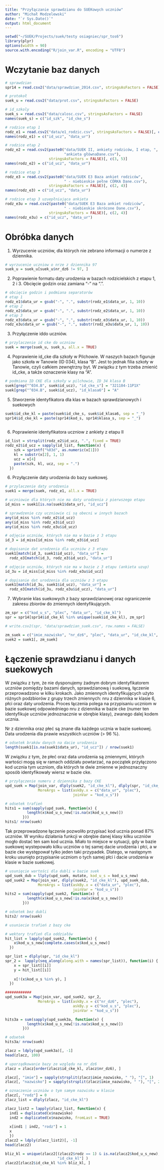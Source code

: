 ```yaml
---
title: "Przyłączanie sprawdzianu do SUEKowych uczniów"
author: "Michał Modzelewski"
date: "`r Sys.Date()`"
output: html_document
---
```


```r
setwd("~/SUEK/Projects/suek/testy osiagniec/spr_tos6")
library(plyr)
options(width = 90)
source.with.encoding("R/join_var.R", encoding = "UTF8")
```

# Wczytanie baz danych

```r

# sprawdzian
spr14 = read.csv2("data/sprawdzian_2014.csv", stringsAsFactors = FALSE)

# protokoł
suek_u = read.csv2("data/prot.csv", stringsAsFactors = FALSE)

# id_szkoly
suek_s = read.csv2("data/calosc.csv", stringsAsFactors = FALSE)
names(suek_s) = c("id_szk", "id_cke_s")

# rodzice etap 1
rodz_e1 = read.csv2("data/e1_rodzic.csv", stringsAsFactors = FALSE)[, c(1, 3)]
names(rodz_e1) = c("id_ucz", "data_ur")

# rodzice etap 2
rodz_e2 = read.csv2(paste0("data/SUEK II, ankiety rodziców, I etap, ",
                           "ankieta głównaDane.csv"),
                    stringsAsFactors = FALSE)[, c(3, 5)]
names(rodz_e2) = c("id_ucz", "data_ur")

# rodzice etap 3
rodz_e3 = read.csv2(paste0("data/SUEK E3 Baza ankiet rodziców",
                           " - niebieskie pełne CÓRKA Dane.csv"),
                    stringsAsFactors = FALSE)[, c(2, 4)]
names(rodz_e3) = c("id_ucz", "data_ur")

# rodzice etap 3 uzuepłniająca ankieta
rodz_e3u = read.csv2(paste0("data/SUEK E3 Baza ankiet rodziców",
                           " - niebieskie skrócone Dane.csv"),
                    stringsAsFactors = FALSE)[, c(2, 4)]
names(rodz_e3u) = c("id_ucz", "data_ur")

```

# Obróbka danych

1. Wyrzucenie uczniów, dla których nie zebrano informacji o numerze z dziennika.

```r
# wyrzucenie uczniow o nrze z dziennika 97
suek_u = suek_u[suek_u$nr_dz6 != 97, ]

```

2. Poprawienie formatu daty urodzenia w bazach rodzicielskich z etapu 1, 2 i 3. Obcięcie godzin oraz zamiana "-" na ".".

```r
# obcięcie godzin i podmiana separatorów
# etap 1
rodz_e1$data_ur = gsub("-", ".", substr(rodz_e1$data_ur, 1, 10))
# etap 2
rodz_e2$data_ur = gsub("-", ".", substr(rodz_e2$data_ur, 1, 10))
# etap 3
rodz_e3$data_ur = gsub("-", ".", substr(rodz_e3$data_ur, 1, 10))
rodz_e3u$data_ur = gsub("-", ".", substr(rodz_e3u$data_ur, 1, 10))
```

3. Przyłączenie id\cke do uczniów.

```r
# przylaczenie id cke do uczniow
suek = merge(suek_u, suek_s, all.x = TRUE)

```

4. Poprawienie id\_cke dla szkoły w Pilchowie. W naszych bazach figuruje jako szkoła w Tanowie (ID 034), klasa "B". Jest to jednak filia szkoły w Tanowie, czyli całkiem zewnętrzny byt. W związku z tym trzeba zmienić id\_cke, a także oznaczenie klasy na "A". 

```r
# podmiana ID CKE dla szkoły w pilchowie, ID 34 klasa B
suek[grep("^034.B", suek$id_ucz), "id_cke_s"] = "321104-11P1X"
suek[grep("^034.B", suek$id_ucz), "id_klasa6"] = "A"

```

5. Stworzenie identyfikatora dla klas w bazach sprawdzianowych i suekowych

```r
suek$id_cke_kl = paste(suek$id_cke_s, suek$id_klasa6, sep = "_")
spr14$id_cke_kl = paste(spr14$kod_s, spr14$klasa_s, sep = "_")
                          
```

6. Poprawienie identyfikatora uczniow z ankiety z etapu II

```r
id_list = strsplit(rodz_e2$id_ucz, ".", fixed = TRUE)
rodz_e2$id_ucz = sapply(id_list, function(x) {
    szk = sprintf("%03d", as.numeric(x[1]))
    kl = substr(x[2], 1, 1)
    ucz = x[4]
    paste(szk, kl, ucz, sep = ".")
  })

```

6. Przyłączenie daty urodzenia do bazy suekowej.

```r
# przylaczenie daty urodzenia
suek1 = merge(suek, rodz_e1, all.x = TRUE)

# uczniowie dla których nie ma daty urodzenia z pierwszego etapu
id_miss = suek1[is.na(suek1$data_ur), "id_ucz"]

# sprawdzenie czy uczniowie ci są obecni w innych bazach
any(id_miss %in% rodz_e2$id_ucz)
any(id_miss %in% rodz_e3$id_ucz)
any(id_miss %in% rodz_e3u$id_ucz)

# odjęcie uczniów, których nie ma w bazie z 3 etapu
id_3 = id_miss[id_miss %in% rodz_e3$id_ucz]

# dopisanie dat urodzenia dla uczniów z 3 etapu
suek1[match(id_3, suek1$id_ucz), "data_ur"] =
  rodz_e3[match(id_3, rodz_e3$id_ucz), "data_ur"]

# odjęcie uczniów, których nie ma w bazie z 3 etapu (ankieta uzup)
id_3u = id_miss[id_miss %in% rodz_e3u$id_ucz]

# dopisanie dat urodzenia dla uczniów z 3 etapu
suek1[match(id_3u, suek1$id_ucz), "data_ur"] =
  rodz_e3[match(id_3u, rodz_e3u$id_ucz), "data_ur"]

```

7. Wybranie klas suekowych z bazy sprawdzianowej oraz ograniczenie zakresu zbiorów do zmiennych identyfikujących.

```r
zm_spr = c("kod_u_s", "plec", "data_ur", "id_cke_kl")
spr = spr14[spr14$id_cke_kl %in% unique(suek$id_cke_kl), zm_spr]

# write.csv2(spr, "data/sprawdzian_suek.csv", row.names = FALSE)

zm_suek = c("imie_nazwisko", "nr_dz6", "plec", "data_ur", "id_cke_kl", "id_ucz")
suek2 = suek1[, zm_suek]

```

# Łączenie sprawdzianu i danych suekowych

W związku z tym, że nie dysponujemy żadnym dobrym identyfikatorem uczniów pomiędzy bazami danych, sprawdzianową i suekową, łączenie przeprowadzono w kilku krokach. Jako zmiennych identyfikujących użyto różnych podzbiorów z grupy trzech zmiennych: nru z dziennika w klasie 6, płci oraz daty urodzenia. Proces łączenia polega na przypisaniu uczniom w bazie suekowej odpowiedniego nru z dziennika w bazie cke (numer ten identyfikuje uczniów jednoznacznie w obrębie klasy), zwanego dalej kodem ucznia.

Nr z dziennika oraz płeć są znane dla każdego ucznia w bazie suekowej. Data urodzenia dla prawie wszystkich uczniów (> 96 %).

```r
# odsetek braków danych na dacie urodzenia
length(suek1[is.na(suek1$data_ur), "id_ucz"]) / nrow(suek1)
```

W związku z tym, że płeć oraz data urodzenia są zmiennymi, których wartości mogą się w ramach oddziału powtarzać, na początek przyłączono kod ucznia tym uczniom, dla których te dwie zmienne w jednoznaczny sposób identyfikowały wiersz w bazie cke.

```r
# przyłączenie numeru z dziennika z bazy CKE
upd_suek = Map(join_var, dlply(suek2, "id_cke_kl"), dlply(spr, "id_cke_kl"),
               MoreArgs = list(askBy.x = c("data_ur", "plec"),
                               joinVar = "kod_u_s"))

# odsetek trafień
hits1 = sum(sapply(upd_suek, function(x) {
          length(x$kod_u_s_new[!is.na(x$kod_u_s_new)])
        }))
hits1/ nrow(suek)
```

Tak przeprowadzone łączenie pozwoliło przypisać kod ucznia ponad 87% uczniów. W wyniku działania funkcji w obrębie danej klasy kilku uczniów mogło dostać ten sam kod ucznia. Miało to miejsce w sytuacji, gdy w bazie suekowej wystepowało kilku uczniów o tej samej dacie urodzenia i płci, a w bazie cke występował tylko jeden taki przypadek. Dlatego, w następnym kroku usunięto przypisanie uczniom o tych samej płci i dacie urodzenia w klasie w bazie suekowej.

```r
# usunięcie wartości dla dubli w bazie suek
upd_suek_dub = llply(upd_suek, mutate, kod_u_s = kod_u_s_new)
upd_suek2 = Map(join_var, dlply(suek2, "id_cke_kl"), upd_suek_dub,
               MoreArgs = list(askBy.x = c("data_ur", "plec"),
                               joinVar = "kod_u_s"))
hits2 = sum(sapply(upd_suek2, function(x) {
          length(x$kod_u_s_new[!is.na(x$kod_u_s_new)])
        }))

# odsetek bez dubli
hits2/ nrow(suek)
```



```r
# usuniecie trafień z bazy cke

# wektory trafień dla oddziałów
hit_list = lapply(upd_suek2, function(x) {
    x$kod_u_s_new[complete.cases(x$kod_u_s_new)]
  })

spr_list = dlply(spr, "id_cke_kl")
spr_2 =  lapply(seq_along(along.with = names(spr_list)), function(i) {
    x = spr_list[[i]]
    y = hit_list[[i]]
    
    x[!(x$kod_u_s %in% y), ]
  })

############
upd_suek3a = Map(join_var, upd_suek2, spr_2,
               MoreArgs = list(askBy.x = c("nr_dz6", "plec"),
                               askBy.y = c("kod_u_s", "plec"),
                               joinVar = "kod_u_s"))

hits3a = sum(sapply(upd_suek3a, function(x) {
          length(x$kod_u_s_new[!is.na(x$kod_u_s_new)])
        }))

# odsetek
hits3a/ nrow(suek)

zlacz = ldply(upd_suek3a)[, -1]
head(zlacz, 100)

# uporządkowanie bazy ze względu na nr_dz6
zlacz = zlacz[order(zlacz$id_cke_kl, zlacz$nr_dz6), ]

zlacz[, "imie"] = sapply(strsplit(zlacz$imie_nazwisko, " "), "[", 1)
zlacz[, "nazwisko"] = sapply(strsplit(zlacz$imie_nazwisko, " "), "[", 2)

# oznaczenie uczniów o tym samym nazwisku w klasie
zlacz[, "rodz"] = 0
zlacz_list = dlply(zlacz, "id_cke_kl")

zlacz_list2 = lapply(zlacz_list, function(x) {
  ind1 = duplicated(x$nazwisko)
  ind2 = duplicated(x$nazwisko, fromLast = TRUE)
  
  x[ind1 | ind2, "rodz"] = 1
  x
  })
zlacz2 = ldply(zlacz_list2)[, -1]
head(zlacz2)

bliz_kl = unique(zlacz2[(zlacz2$rodz == 1) & is.na(zlacz2$kod_u_s_new),
                        "id_cke_kl"] )
zlacz2[zlacz2$id_cke_kl %in% bliz_kl, ]


```



